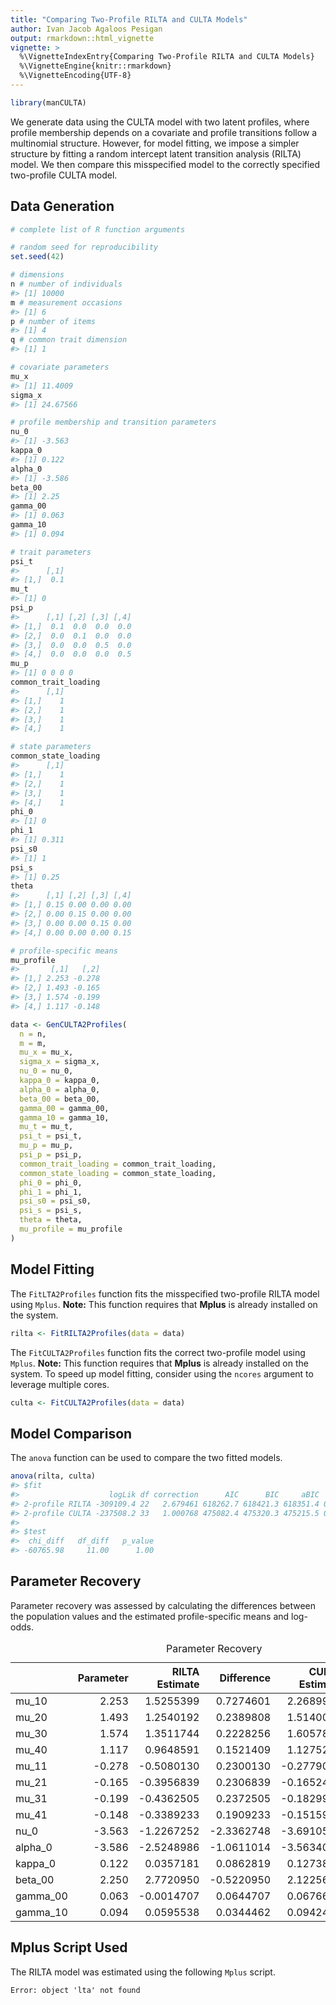 ```yaml
---
title: "Comparing Two-Profile RILTA and CULTA Models"
author: Ivan Jacob Agaloos Pesigan
output: rmarkdown::html_vignette
vignette: >
  %\VignetteIndexEntry{Comparing Two-Profile RILTA and CULTA Models}
  %\VignetteEngine{knitr::rmarkdown}
  %\VignetteEncoding{UTF-8}
---
```







``` r
library(manCULTA)
```



We generate data using the CULTA model with two latent profiles, where profile membership depends on a covariate and profile transitions follow a multinomial structure. However, for model fitting, we impose a simpler structure by fitting a random intercept latent transition analysis (RILTA) model. We then compare this misspecified model to the correctly specified two-profile CULTA model.

## Data Generation


``` r
# complete list of R function arguments

# random seed for reproducibility
set.seed(42)

# dimensions
n # number of individuals
#> [1] 10000
m # measurement occasions
#> [1] 6
p # number of items
#> [1] 4
q # common trait dimension
#> [1] 1

# covariate parameters
mu_x 
#> [1] 11.4009
sigma_x
#> [1] 24.67566

# profile membership and transition parameters
nu_0
#> [1] -3.563
kappa_0
#> [1] 0.122
alpha_0
#> [1] -3.586
beta_00
#> [1] 2.25
gamma_00
#> [1] 0.063
gamma_10
#> [1] 0.094

# trait parameters
psi_t
#>      [,1]
#> [1,]  0.1
mu_t
#> [1] 0
psi_p
#>      [,1] [,2] [,3] [,4]
#> [1,]  0.1  0.0  0.0  0.0
#> [2,]  0.0  0.1  0.0  0.0
#> [3,]  0.0  0.0  0.5  0.0
#> [4,]  0.0  0.0  0.0  0.5
mu_p
#> [1] 0 0 0 0
common_trait_loading
#>      [,1]
#> [1,]    1
#> [2,]    1
#> [3,]    1
#> [4,]    1

# state parameters
common_state_loading
#>      [,1]
#> [1,]    1
#> [2,]    1
#> [3,]    1
#> [4,]    1
phi_0
#> [1] 0
phi_1
#> [1] 0.311
psi_s0
#> [1] 1
psi_s
#> [1] 0.25
theta
#>      [,1] [,2] [,3] [,4]
#> [1,] 0.15 0.00 0.00 0.00
#> [2,] 0.00 0.15 0.00 0.00
#> [3,] 0.00 0.00 0.15 0.00
#> [4,] 0.00 0.00 0.00 0.15

# profile-specific means
mu_profile
#>       [,1]   [,2]
#> [1,] 2.253 -0.278
#> [2,] 1.493 -0.165
#> [3,] 1.574 -0.199
#> [4,] 1.117 -0.148
```


``` r
data <- GenCULTA2Profiles(
  n = n,
  m = m,
  mu_x = mu_x,
  sigma_x = sigma_x,
  nu_0 = nu_0,
  kappa_0 = kappa_0,
  alpha_0 = alpha_0,
  beta_00 = beta_00,
  gamma_00 = gamma_00,
  gamma_10 = gamma_10,
  mu_t = mu_t,
  psi_t = psi_t,
  mu_p = mu_p,
  psi_p = psi_p,
  common_trait_loading = common_trait_loading,
  common_state_loading = common_state_loading,
  phi_0 = phi_0,
  phi_1 = phi_1,
  psi_s0 = psi_s0,
  psi_s = psi_s,
  theta = theta, 
  mu_profile = mu_profile
)
```



## Model Fitting

The `FitLTA2Profiles` function fits the misspecified two-profile RILTA model using `Mplus`.
**Note:** This function requires that **Mplus** is already installed on the system.


``` r
rilta <- FitRILTA2Profiles(data = data)
```

The `FitCULTA2Profiles` function fits the correct two-profile model using `Mplus`.
**Note:** This function requires that **Mplus** is already installed on the system. To speed up model fitting, consider using the `ncores` argument to leverage multiple cores.


``` r
culta <- FitCULTA2Profiles(data = data)
```





## Model Comparison

The `anova` function can be used to compare the two fitted models.


``` r
anova(rilta, culta)
#> $fit
#>                    logLik df correction      AIC      BIC     aBIC   entropy
#> 2-profile RILTA -309109.4 22   2.679461 618262.7 618421.3 618351.4 0.8920079
#> 2-profile CULTA -237508.2 33   1.000768 475082.4 475320.3 475215.5 0.9367669
#> 
#> $test
#>  chi_diff   df_diff   p_value 
#> -60765.98     11.00      1.00
```

## Parameter Recovery

Parameter recovery was assessed by calculating the differences between the population values and the estimated profile-specific means and log-odds.



Table: Parameter Recovery

|         | Parameter| RILTA Estimate| Difference| CULTA Estimate| Difference|
|:--------|---------:|--------------:|----------:|--------------:|----------:|
|mu_10    |     2.253|      1.5255399|  0.7274601|      2.2689973| -0.0159973|
|mu_20    |     1.493|      1.2540192|  0.2389808|      1.5140045| -0.0210045|
|mu_30    |     1.574|      1.3511744|  0.2228256|      1.6057853| -0.0317853|
|mu_40    |     1.117|      0.9648591|  0.1521409|      1.1275251| -0.0105251|
|mu_11    |    -0.278|     -0.5080130|  0.2300130|     -0.2779016| -0.0000984|
|mu_21    |    -0.165|     -0.3956839|  0.2306839|     -0.1652498|  0.0002498|
|mu_31    |    -0.199|     -0.4362505|  0.2372505|     -0.1829942| -0.0160058|
|mu_41    |    -0.148|     -0.3389233|  0.1909233|     -0.1515997|  0.0035997|
|nu_0     |    -3.563|     -1.2267252| -2.3362748|     -3.6910557|  0.1280557|
|alpha_0  |    -3.586|     -2.5248986| -1.0611014|     -3.5634025| -0.0225975|
|kappa_0  |     0.122|      0.0357181|  0.0862819|      0.1273813| -0.0053813|
|beta_00  |     2.250|      2.7720950| -0.5220950|      2.1225611|  0.1274389|
|gamma_00 |     0.063|     -0.0014707|  0.0644707|      0.0676685| -0.0046685|
|gamma_10 |     0.094|      0.0595538|  0.0344462|      0.0942463| -0.0002463|



## Mplus Script Used

The RILTA model was estimated using the following `Mplus` script.


```
Error: object 'lta' not found
```
